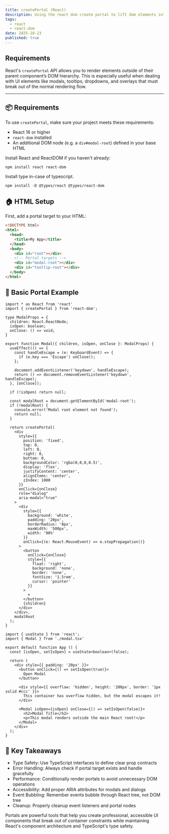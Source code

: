 ```yaml
---
title: createPortal (React)
description: Using the react dom create portal to lift dom elements into the root.
tags:
  - react
  - react-dom
date: 2025-10-23
published: true
---
```


## Requirements

React's `createPortal` API allows you to render elements outside of their parent component’s DOM hierarchy. This is especially useful when dealing with UI elements like modals, tooltips, dropdowns, and overlays that must break out of the normal rendering flow.

---

## 📦 Requirements

To use `createPortal`, make sure your project meets these requirements:

- React 16 or higher
- `react-dom` installed
- An additional DOM node (e.g. a `div#modal-root`) defined in your base HTML

Install React and ReactDOM if you haven't already:

```package-install
npm install react react-dom
```

Install type in-case of typescript.

```package-install
npm install -D @types/react @types/react-dom
```

## 🏠 HTML Setup

First, add a portal target to your HTML:

```html title="index.html"
<!DOCTYPE html>
<html>
  <head>
    <title>My App</title>
  </head>
  <body>
    <div id="root"></div>
    <!-- Portal targets -->
    <div id="modal-root"></div>
    <div id="tooltip-root"></div>
  </body>
</html>
```

## 🎯 Basic Portal Example

```tsx tab="modal.tsx"
import * as React from 'react'
import { createPortal } from 'react-dom';

type ModalProps = {
  children: React.ReactNode;
  isOpen: boolean;
  onClose: () => void;
}

export function Modal({ children, isOpen, onClose }: ModalProps) {
  useEffect(() => {
    const handleEscape = (e: KeyboardEvent) => {
      if (e.key === 'Escape') onClose();
    };

    document.addEventListener('keydown', handleEscape);
    return () => document.removeEventListener('keydown', handleEscape);
  }, [onClose]);

  if (!isOpen) return null;

  const modalRoot = document.getElementById('modal-root');
  if (!modalRoot) {
    console.error('Modal root element not found');
    return null;
  }

  return createPortal(
    <div
      style={{
        position: 'fixed',
        top: 0,
        left: 0,
        right: 0,
        bottom: 0,
        backgroundColor: 'rgba(0,0,0,0.5)',
        display: 'flex',
        justifyContent: 'center',
        alignItems: 'center',
        zIndex: 1000
      }}
      onClick={onClose}
      role="dialog"
      aria-modal="true"
    >
      <div
        style={{
          background: 'white',
          padding: '20px',
          borderRadius: '8px',
          maxWidth: '500px',
          width: '90%'
        }}
        onClick={(e: React.MouseEvent) => e.stopPropagation()}
      >
        <button
          onClick={onClose}
          style={{
            float: 'right',
            background: 'none',
            border: 'none',
            fontSize: '1.5rem',
            cursor: 'pointer'
          }}
        >
          ×
        </button>
        {children}
      </div>
    </div>,
    modalRoot
  );
}
```

```tsx tab="App.tsx"
import { useState } from 'react';
import { Modal } from './modal.tsx'

export default function App () {
  const [isOpen, setIsOpen] = useState<boolean>(false);

  return (
    <div style={{ padding: '20px' }}>
      <button onClick={() => setIsOpen(true)}>
        Open Modal
      </button>

      <div style={{ overflow: 'hidden', height: '200px', border: '1px solid #ccc' }}>
        This container has overflow hidden, but the modal escapes it!
      </div>

      <Modal isOpen={isOpen} onClose={() => setIsOpen(false)}>
        <h2>Modal Title</h2>
        <p>This modal renders outside the main React root!</p>
      </Modal>
    </div>
  );
}
```

## 📝 Key Takeaways

- Type Safety: Use TypeScript interfaces to define clear prop contracts
- Error Handling: Always check if portal target exists and handle gracefully
- Performance: Conditionally render portals to avoid unnecessary DOM operations
- Accessibility: Add proper ARIA attributes for modals and dialogs
- Event Bubbling: Remember events bubble through React tree, not DOM tree
- Cleanup: Properly cleanup event listeners and portal nodes

Portals are powerful tools that help you create professional, accessible UI components that break out of container constraints while maintaining React's component architecture and TypeScript's type safety.
